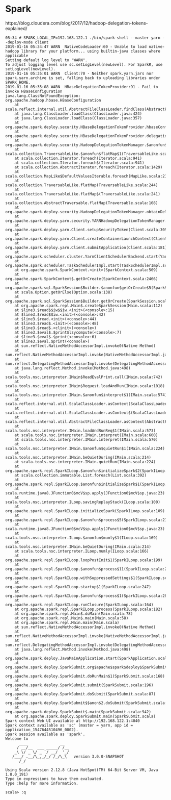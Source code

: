 # Spark

https://blog.cloudera.com/blog/2017/12/hadoop-delegation-tokens-explained/

```
05:34 # SPARK_LOCAL_IP=192.168.122.1 ./bin/spark-shell --master yarn --deploy-mode client
2019-01-16 05:34:47 WARN  NativeCodeLoader:60 - Unable to load native-hadoop library for your platform... using builtin-java classes where applicable
Setting default log level to "WARN".
To adjust logging level use sc.setLogLevel(newLevel). For SparkR, use setLogLevel(newLevel).
2019-01-16 05:35:01 WARN  Client:70 - Neither spark.yarn.jars nor spark.yarn.archive is set, falling back to uploading libraries under SPARK_HOME.
2019-01-16 05:35:08 WARN  HBaseDelegationTokenProvider:91 - Fail to invoke HBaseConfiguration
java.lang.ClassNotFoundException: org.apache.hadoop.hbase.HBaseConfiguration
	at scala.reflect.internal.util.AbstractFileClassLoader.findClass(AbstractFileClassLoader.scala:72)
	at java.lang.ClassLoader.loadClass(ClassLoader.java:424)
	at java.lang.ClassLoader.loadClass(ClassLoader.java:357)
	at org.apache.spark.deploy.security.HBaseDelegationTokenProvider.hbaseConf(HBaseDelegationTokenProvider.scala:69)
	at org.apache.spark.deploy.security.HBaseDelegationTokenProvider.delegationTokensRequired(HBaseDelegationTokenProvider.scala:62)
	at org.apache.spark.deploy.security.HadoopDelegationTokenManager.$anonfun$obtainDelegationTokens$1(HadoopDelegationTokenManager.scala:134)
	at scala.collection.TraversableLike.$anonfun$flatMap$1(TraversableLike.scala:244)
	at scala.collection.Iterator.foreach(Iterator.scala:941)
	at scala.collection.Iterator.foreach$(Iterator.scala:941)
	at scala.collection.AbstractIterator.foreach(Iterator.scala:1429)
	at scala.collection.MapLike$DefaultValuesIterable.foreach(MapLike.scala:213)
	at scala.collection.TraversableLike.flatMap(TraversableLike.scala:244)
	at scala.collection.TraversableLike.flatMap$(TraversableLike.scala:241)
	at scala.collection.AbstractTraversable.flatMap(Traversable.scala:108)
	at org.apache.spark.deploy.security.HadoopDelegationTokenManager.obtainDelegationTokens(HadoopDelegationTokenManager.scala:133)
	at org.apache.spark.deploy.yarn.security.YARNHadoopDelegationTokenManager.obtainDelegationTokens(YARNHadoopDelegationTokenManager.scala:59)
	at org.apache.spark.deploy.yarn.Client.setupSecurityToken(Client.scala:305)
	at org.apache.spark.deploy.yarn.Client.createContainerLaunchContext(Client.scala:1014)
	at org.apache.spark.deploy.yarn.Client.submitApplication(Client.scala:181)
	at org.apache.spark.scheduler.cluster.YarnClientSchedulerBackend.start(YarnClientSchedulerBackend.scala:58)
	at org.apache.spark.scheduler.TaskSchedulerImpl.start(TaskSchedulerImpl.scala:184)
	at org.apache.spark.SparkContext.<init>(SparkContext.scala:509)
	at org.apache.spark.SparkContext$.getOrCreate(SparkContext.scala:2466)
	at org.apache.spark.sql.SparkSession$Builder.$anonfun$getOrCreate$5(SparkSession.scala:948)
	at scala.Option.getOrElse(Option.scala:138)
	at org.apache.spark.sql.SparkSession$Builder.getOrCreate(SparkSession.scala:939)
	at org.apache.spark.repl.Main$.createSparkSession(Main.scala:112)
	at $line3.$read$$iw$$iw.<init>(<console>:15)
	at $line3.$read$$iw.<init>(<console>:42)
	at $line3.$read.<init>(<console>:44)
	at $line3.$read$.<init>(<console>:48)
	at $line3.$read$.<clinit>(<console>)
	at $line3.$eval$.$print$lzycompute(<console>:7)
	at $line3.$eval$.$print(<console>:6)
	at $line3.$eval.$print(<console>)
	at sun.reflect.NativeMethodAccessorImpl.invoke0(Native Method)
	at sun.reflect.NativeMethodAccessorImpl.invoke(NativeMethodAccessorImpl.java:62)
	at sun.reflect.DelegatingMethodAccessorImpl.invoke(DelegatingMethodAccessorImpl.java:43)
	at java.lang.reflect.Method.invoke(Method.java:498)
	at scala.tools.nsc.interpreter.IMain$ReadEvalPrint.call(IMain.scala:742)
	at scala.tools.nsc.interpreter.IMain$Request.loadAndRun(IMain.scala:1018)
	at scala.tools.nsc.interpreter.IMain.$anonfun$interpret$1(IMain.scala:574)
	at scala.reflect.internal.util.ScalaClassLoader.asContext(ScalaClassLoader.scala:41)
	at scala.reflect.internal.util.ScalaClassLoader.asContext$(ScalaClassLoader.scala:37)
	at scala.reflect.internal.util.AbstractFileClassLoader.asContext(AbstractFileClassLoader.scala:41)
	at scala.tools.nsc.interpreter.IMain.loadAndRunReq$1(IMain.scala:573)
	at scala.tools.nsc.interpreter.IMain.interpret(IMain.scala:600)
	at scala.tools.nsc.interpreter.IMain.interpret(IMain.scala:570)
	at scala.tools.nsc.interpreter.IMain.$anonfun$quietRun$1(IMain.scala:224)
	at scala.tools.nsc.interpreter.IMain.beQuietDuring(IMain.scala:214)
	at scala.tools.nsc.interpreter.IMain.quietRun(IMain.scala:224)
	at org.apache.spark.repl.SparkILoop.$anonfun$initializeSpark$2(SparkILoop.scala:109)
	at scala.collection.immutable.List.foreach(List.scala:392)
	at org.apache.spark.repl.SparkILoop.$anonfun$initializeSpark$1(SparkILoop.scala:109)
	at scala.runtime.java8.JFunction0$mcV$sp.apply(JFunction0$mcV$sp.java:23)
	at scala.tools.nsc.interpreter.ILoop.savingReplayStack(ILoop.scala:100)
	at org.apache.spark.repl.SparkILoop.initializeSpark(SparkILoop.scala:109)
	at org.apache.spark.repl.SparkILoop.$anonfun$process$5(SparkILoop.scala:211)
	at scala.runtime.java8.JFunction0$mcV$sp.apply(JFunction0$mcV$sp.java:23)
	at scala.tools.nsc.interpreter.ILoop.$anonfun$mumly$1(ILoop.scala:169)
	at scala.tools.nsc.interpreter.IMain.beQuietDuring(IMain.scala:214)
	at scala.tools.nsc.interpreter.ILoop.mumly(ILoop.scala:166)
	at org.apache.spark.repl.SparkILoop.loopPostInit$1(SparkILoop.scala:199)
	at org.apache.spark.repl.SparkILoop.$anonfun$process$11(SparkILoop.scala:267)
	at org.apache.spark.repl.SparkILoop.withSuppressedSettings$1(SparkILoop.scala:235)
	at org.apache.spark.repl.SparkILoop.startup$1(SparkILoop.scala:247)
	at org.apache.spark.repl.SparkILoop.$anonfun$process$1(SparkILoop.scala:282)
	at org.apache.spark.repl.SparkILoop.runClosure(SparkILoop.scala:164)
	at org.apache.spark.repl.SparkILoop.process(SparkILoop.scala:182)
	at org.apache.spark.repl.Main$.doMain(Main.scala:78)
	at org.apache.spark.repl.Main$.main(Main.scala:58)
	at org.apache.spark.repl.Main.main(Main.scala)
	at sun.reflect.NativeMethodAccessorImpl.invoke0(Native Method)
	at sun.reflect.NativeMethodAccessorImpl.invoke(NativeMethodAccessorImpl.java:62)
	at sun.reflect.DelegatingMethodAccessorImpl.invoke(DelegatingMethodAccessorImpl.java:43)
	at java.lang.reflect.Method.invoke(Method.java:498)
	at org.apache.spark.deploy.JavaMainApplication.start(SparkApplication.scala:52)
	at org.apache.spark.deploy.SparkSubmit.org$apache$spark$deploy$SparkSubmit$$runMain(SparkSubmit.scala:854)
	at org.apache.spark.deploy.SparkSubmit.doRunMain$1(SparkSubmit.scala:168)
	at org.apache.spark.deploy.SparkSubmit.submit(SparkSubmit.scala:196)
	at org.apache.spark.deploy.SparkSubmit.doSubmit(SparkSubmit.scala:87)
	at org.apache.spark.deploy.SparkSubmit$$anon$2.doSubmit(SparkSubmit.scala:933)
	at org.apache.spark.deploy.SparkSubmit$.main(SparkSubmit.scala:942)
	at org.apache.spark.deploy.SparkSubmit.main(SparkSubmit.scala)
Spark context Web UI available at http://192.168.122.1:4040
Spark context available as 'sc' (master = yarn, app id = application_1547644510496_0002).
Spark session available as 'spark'.
Welcome to
      ____              __
     / __/__  ___ _____/ /__
    _\ \/ _ \/ _ `/ __/  '_/
   /___/ .__/\_,_/_/ /_/\_\   version 3.0.0-SNAPSHOT
      /_/
         
Using Scala version 2.12.8 (Java HotSpot(TM) 64-Bit Server VM, Java 1.8.0_191)
Type in expressions to have them evaluated.
Type :help for more information.

scala> :q
```

